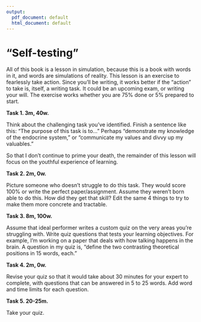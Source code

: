 ---
output:
  pdf_document: default
  html_document: default
---

# "Self-testing"

All of this book is a lesson in simulation,
because this is a book with words in it,
and words are simulations of reality.
This lesson is an exercise to fearlessly
take action. Since you'll be writing,
it works better if the "action" to take is, 
itself, a writing task.
It could be an upcoming exam, or writing your will.
The exercise works whether you are 
75% done or 5% prepared to start.
 
**Task 1. 3m, 40w.**
 
Think about the challenging task you've identified.
Finish a sentence like this: 
"The purpose of this task is to..."
Perhaps "demonstrate my knowledge of the endocrine system," or 
"communicate my values and divvy up my valuables." 

So that I don't continue to prime your death, the remainder of this lesson will focus on the youthful experience of learning.

 
**Task 2. 2m, 0w.**
 
Picture someone who doesn't struggle to do this task.
They would score 100% or write the perfect paper/assignment.
Assume they weren't born able to do this.
How did they get that skill?
Edit the same 4 things to try to make them more concrete and tractable.
 
**Task 3. 8m, 100w.**
 
Assume that ideal performer writes a custom quiz on
the very areas you're struggling with.
Write quiz questions that tests your learning objectives.
For example, I'm working on a paper that deals with
how talking happens in the brain.
A question in my quiz is, "define the two contrasting theoretical
positions in 15 words, each."
 
**Task 4. 2m, 0w.**
 
Revise your quiz so that it would take about 30 minutes for your expert to complete, with questions that can be answered in 5 to 25 words.
Add word and time limits for each question.
 
**Task 5. 20-25m.**
 
Take your quiz.

